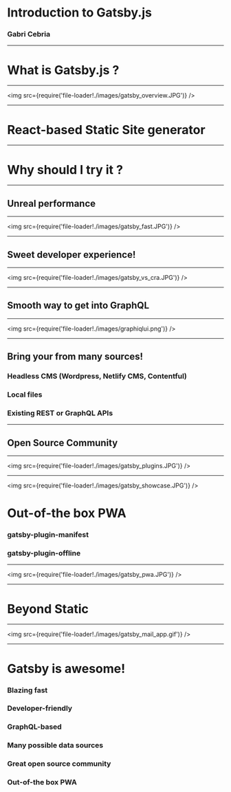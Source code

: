 
# Introduction to Gatsby.js

### Gabri Cebria

---

# What is Gatsby.js ? 

---

<img
  src={require('file-loader!./images/gatsby_overview.JPG')}
/>

---

# React-based Static Site generator

---

# Why should I try it ?

---

## Unreal performance

---

<img
  src={require('file-loader!./images/gatsby_fast.JPG')}
/>

---


## Sweet developer experience!

---

<img
  src={require('file-loader!./images/gatsby_vs_cra.JPG')}
/>

---

##  Smooth way to get into GraphQL 

---

<img
  src={require('file-loader!./images/graphiqlui.png')}
/>

---

<Invert>

## Bring your from many sources!

<Appear>
<h3> Headless CMS (Wordpress, Netlify CMS, Contentful) </h3>
<h3> Local files </h3>
<h3> Existing REST or GraphQL APIs</h3>
</Appear>

</Invert>

---

##  Open Source Community 

--- 

<img
  src={require('file-loader!./images/gatsby_plugins.JPG')}
/>

---

<img
  src={require('file-loader!./images/gatsby_showcase.JPG')}
/>

# Out-of-the box PWA
<Appear>
<h3> gatsby-plugin-manifest </h3>
<h3> gatsby-plugin-offline </h3>
</Appear>

---

<img
  src={require('file-loader!./images/gatsby_pwa.JPG')}
/>

---

<Invert>

# Beyond Static 
</Invert>

---

<img
  src={require('file-loader!./images/gatsby_mail_app.gif')}
/>

---

# Gatsby is awesome!

<Appear>
<h3> Blazing fast </h3>
<h3> Developer-friendly </h3>
<h3> GraphQL-based </h3>
<h3> Many possible data sources </h3>
<h3> Great open source community </h3>
<h3> Out-of-the box PWA  </h3>


</Appear>

